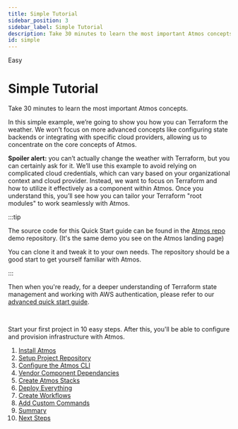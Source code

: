 ```yaml
---
title: Simple Tutorial
sidebar_position: 3
sidebar_label: Simple Tutorial
description: Take 30 minutes to learn the most important Atmos concepts.
id: simple
---
```


<PillBox>Easy</PillBox>

# Simple Tutorial

Take 30 minutes to learn the most important Atmos concepts. 

In this simple example, we’re going to show you how you can Terraform the weather. We won’t focus on 
more advanced concepts like configuring state backends or integrating with specific cloud providers, 
allowing us to concentrate on the core concepts of Atmos.

**Spoiler alert:** you can’t actually change the weather with Terraform, but you can certainly ask for it. 
We’ll use this example to avoid relying on complicated cloud credentials, which can vary based on your 
organizational context and cloud provider. Instead, we want to focus on Terraform and how to utilize it effectively 
as a component within Atmos. Once you understand this, you’ll see how you can tailor your Terraform "root modules" 
to work seamlessly with Atmos.

:::tip

The source code for this Quick Start guide can be found in the [Atmos repo](https://github.com/cloudposse/atmos/tree/master/examples/demo-stacks) demo repository.
(It's the same demo you see on the Atmos landing page)

You can clone it and tweak it to your own needs. The repository should be a good start to get yourself familiar with Atmos.

:::

Then when you're ready, for a deeper understanding of Terraform state management and working with 
AWS authentication, please refer to our [advanced quick start guide](/quick-start/advanced).

<br/>

Start your first project in 10 easy steps. After this, you'll be able to configure and provision infrastructure with Atmos.

1. [Install Atmos](/install)
2. [Setup Project Repository](/quick-start/simple/configure-repository)
3. [Configure the Atmos CLI](/quick-start/simple/configure-cli)
4. [Vendor Component Dependancies](/quick-start/simple/vendor-components)
5. [Create Atmos Stacks](/quick-start/simple/create-atmos-stacks)
6. [Deploy Everything](/quick-start/simple/provision)
7. [Create Workflows](/quick-start/simple/create-workflows)
8. [Add Custom Commands](/quick-start/simple/add-custom-commands)
9. [Summary](/quick-start/simple/summary)
10. [Next Steps](/quick-start/simple/next-steps)



<DocCardList/>
